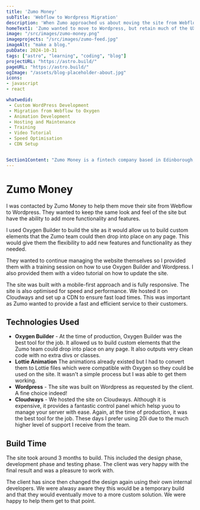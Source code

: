 ```yaml
---
title: 'Zumo Money'
subTitle: 'Webflow to Wordpress Migration'
description: 'When Zumo approached us about moving the site from Webflow to Wordpress we were happy to take on the challenge.'
homeText1: 'Zumo wanted to move to Wordpress, but retain much of the UX they were already used to. For this reason we decided to build in with Oxygen as it allowed us to build our specific elements that the Zumo team could drop into place on any page.'
image: "/src/images/zumo-money.png"
imageprojects: "/src/images/zumo-feed.jpg"
imageAlt: "make a blog."
pubDate: 2024-10-31
tags: ["astro", "learning", "coding", "blog"]
projectURL: "https://astro.build/"
pageURL: "https://astro.build/"
ogImage: "/assets/blog-placeholder-about.jpg"
icons:
- javascript
- react

whatwedid:
 - Custom WordPress Development
 - Migration from Webflow to Oxygen
 - Animation Development 
 - Hosting and Maintenance
 - Training
 - Video Tutorial
 - Speed Optimisation
 - CDN Setup


Section1Content: "Zumo Money is a fintech company based in Edinborough, Scotland. The requirement was to migrate teh existing website, content and design from Webflow to Wordpress. The site was built with a mobile-first approach and is fully responsive. The site is also optimised for speed and performance. We hosted it on Cloudways and set up a CDN to ensure fast load times. This was important as Zumo wanted to provide a fast and efficient service to their customers."
---
```



# Zumo Money

I was contacted by Zumo Money to help them move their site from Webflow to Wordpress. They wanted to keep the same look and feel of the site but have the ability to add more functionality and features.

I used Oxygen Builder to build the site as it would allow us to build custom elements that the Zumo team could then drop into place on any page. This would give them the flexibility to add new features and functionality as they needed.

They wanted to continue managing the website themselves so I provided them with a training session on how to use Oxygen Builder and Wordpress. I also provided them with a video tutorial on how to update the site.

The site was built with a mobile-first approach and is fully responsive. The site is also optimised for speed and performance. We hosted it on Cloudways and set up a CDN to ensure fast load times. This was important as Zumo wanted to provide a fast and efficient service to their customers.

## Technologies Used

- **Oxygen Builder** - At the time of production, Oxygen Builder was the best tool for the job. It allowed us to build custom elements that the Zumo team could drop into place on any page. It also outputs very clean code with no extra divs or classes. 
- **Lottie Animation** The animations already existed but I had to convert them to Lottie files which were compatible with Oxygen so they could be used on the site. It wasn't a simple process but I was able to get them working.
- **Wordpress** - The site was built on Wordpress as requested by the client. A fine choice indeed!
- **Cloudways** - We hosted the site on Cloudways. Although it is expensive, it provides a fantastic control panel which helsp yuou to manage your server with ease. Again, at the time of production, it was the best tool for the job. These days I prefer using 20i due to the much higher level of support I receive from the team.

## Build Time

The site took around 3 months to build. This included the design phase, development phase and testing phase. The client was very happy with the final result and was a pleasure to work with.

The client has since then changed the design again using their own internal developers. We were alwasy aware they this would be a temporary build and that they would eventually move to a more custom solution. We were happy to help them get to that point.

